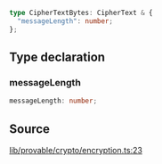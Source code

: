 ```ts
type CipherTextBytes: CipherText & {
  "messageLength": number;
};
```

## Type declaration

### messageLength

```ts
messageLength: number;
```

## Source

[lib/provable/crypto/encryption.ts:23](https://github.com/o1-labs/o1js/blob/6ebbc23710f6de023fea6d83dc93c5a914c571f2/src/lib/provable/crypto/encryption.ts#L23)
